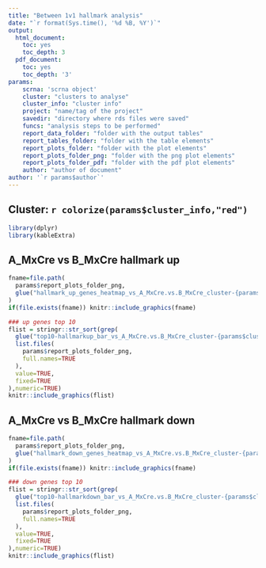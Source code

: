 ```yaml
---
title: "Between 1v1 hallmark analysis"
date: "`r format(Sys.time(), '%d %B, %Y')`"
output:
  html_document:
    toc: yes
    toc_depth: 3
  pdf_document:
    toc: yes
    toc_depth: '3'
params:
    scrna: 'scrna object'
    cluster: "clusters to analyse"
    cluster_info: "cluster info"
    project: "name/tag of the project"
    savedir: "directory where rds files were saved"
    funcs: "analysis steps to be performed"
    report_data_folder: "folder with the output tables"
    report_tables_folder: "folder with the table elements"
    report_plots_folder: "folder with the plot elements"
    report_plots_folder_png: "folder with the png plot elements"
    report_plots_folder_pdf: "folder with the pdf plot elements"
    author: "author of document"
author: '`r params$author`'
---
```


## Cluster: `r colorize(params$cluster_info,"red")`

```r
library(dplyr)
library(kableExtra)
```


  


## A_MxCre vs B_MxCre  hallmark up

```r
fname=file.path(
  params$report_plots_folder_png,
  glue("hallmark_up_genes_heatmap_vs_A_MxCre.vs.B_MxCre_cluster-{params$cluster}.png")
)
if(file.exists(fname)) knitr::include_graphics(fname)
```


```r
### up genes top 10
flist = stringr::str_sort(grep(
  glue("top10-hallmarkup_bar_vs_A_MxCre.vs.B_MxCre_cluster-{params$cluster}_p"),
  list.files(
    params$report_plots_folder_png,
    full.names=TRUE
  ),
  value=TRUE,
  fixed=TRUE
),numeric=TRUE)
knitr::include_graphics(flist)

```
  


## A_MxCre vs B_MxCre  hallmark down

```r
fname=file.path(
  params$report_plots_folder_png,
  glue("hallmark_down_genes_heatmap_vs_A_MxCre.vs.B_MxCre_cluster-{params$cluster}.png")
)
if(file.exists(fname)) knitr::include_graphics(fname)
```


```r
### down genes top 10
flist = stringr::str_sort(grep(
  glue("top10-hallmarkdown_bar_vs_A_MxCre.vs.B_MxCre_cluster-{params$cluster}_p"),
  list.files(
    params$report_plots_folder_png,
    full.names=TRUE
  ),
  value=TRUE,
  fixed=TRUE
),numeric=TRUE)
knitr::include_graphics(flist)

```
  




